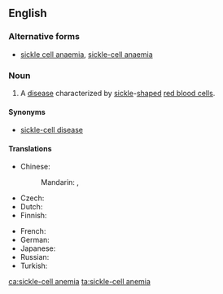 {{wikipedia}}
==English==

===Alternative forms===
* [[sickle cell anaemia]], [[sickle-cell anaemia]] {{qualifier|British}}

===Noun===
{{en-noun|-}}

# {{context|North America|lang=en}} A [[disease]] characterized by [[sickle]]-[[shape]]d [[red blood cell]]s.

====Synonyms====
* [[sickle-cell disease]]

====Translations====
{{trans-top|disease characterized by sickle-shaped red blood cells}}
* Chinese: 
*: Mandarin: {{t|cmn|鐮刀型紅血球疾病|sc=Hani}}, {{t|cmn|镰刀型红血球疾病|tr=liándāoxíng hóngxuèqiú jíbìng|sc=Hani}}
* Czech: {{t|cs|srpkovitá anémie|f}}
* Dutch: {{t|nl|sikkelcelanemie|f}}
* Finnish: {{t|fi|sirppisoluanemia}}
{{trans-mid}}
* French: {{t+|fr|drépanocytose|f}}
* German: {{t|de|Sichelzellenanämie|f}}
* Japanese: {{t|ja|鎌状赤血球症|tr=かまじょうせっけっきゅうしょう, kamajō sekkekkyūshō|sc=Jpan}}
* Russian: {{t|ru|серповиднокле́точная анеми́я|f|sc=Cyrl}}
* Turkish: {{t|tr|orak hücre anemisi}}
{{trans-bottom}}

[[ca:sickle-cell anemia]]
[[ta:sickle-cell anemia]]